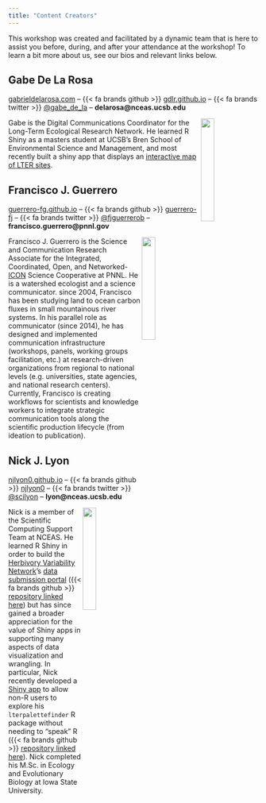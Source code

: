 ```yaml
---
title: "Content Creators"
---
```


This workshop was created and facilitated by a dynamic team that is here to assist you before, during, and after your attendance at the workshop! To learn a bit more about us, see our bios and relevant links below.

## Gabe De La Rosa

[gabrieldelarosa.com](https://www.gabrieldelarosa.com/) -- {{< fa brands github >}} [gdlr.github.io](https://github.com/gdlr) -- {{< fa brands twitter >}} [\@gabe_de_la](https://twitter.com/gabe_de_la) -- **delarosa\@nceas.ucsb.edu**

<img src="images/gd.jpg" align="right" width="23%"/>

Gabe is the Digital Communications Coordinator for the Long-Term Ecological Research Network. He learned R Shiny as a masters student at UCSB's Bren School of Environmental Science and Management, and most recently built a shiny app that displays an [interactive map of LTER sites](hyyp://lternet.edu/sites).

## Francisco J. Guerrero

[guerrero-fg.github.io](https://guerrero-fj.github.io/my-website/) -- {{< fa brands github >}} [guerrero-fj](https://github.com/guerrero-fj) -- {{< fa brands twitter >}} [\@fjguerrerob](https://twitter.com/fjguerrerob) -- **francisco.guerrero@pnnl.gov**
 
<img src="images/guerrero_fj_3.png" align="right" width="23%"/>

Francisco J. Guerrero is the Science and Communication Research Associate for the Integrated, Coordinated, Open, and Networked-[ICON](https://www.pnnl.gov/projects/icon-science) Science Cooperative at PNNL. He is a watershed ecologist and a science communicator. 
since 2004, Francisco has been studying land to ocean carbon fluxes in small mountainous river systems. In his parallel role as communicator (since 2014), he has designed and implemented communication infrastructure (workshops, panels, working groups facilitation, etc.) at research-driven organizations from regional to national levels (e.g. universities, state agencies, and national research centers). Currently, Francisco is creating workflows for scientists and knowledge workers to integrate strategic communication tools along the scientific production lifecycle (from ideation to publication).

## Nick J. Lyon

[njlyon0.github.io](https://njlyon0.github.io/) -- {{< fa brands github >}} [njlyon0](https://github.com/njlyon0) -- {{< fa brands twitter >}} [\@scilyon](https://twitter.com/scilyon) -- **lyon\@nceas.ucsb.edu**

<img src="images/nlyon.png" align="right" width="23%"/>

Nick is a member of the Scientific Computing Support Team at NCEAS. He learned R Shiny in order to build the [Herbivory Variability Network](https://herbvar.org/)'s [data submission portal](https://herbvar.shinyapps.io/data_portal_actual/) ({{< fa brands github >}} [repository linked here](https://github.com/HerbVar-Network/Data-Portal)) but has since gained a broader appreciation for the value of Shiny apps in supporting many aspects of data visualization and wrangling. In particular, Nick recently developed a [Shiny app](https://cosima.nceas.ucsb.edu/lterpalettefinder-shiny/) to allow non-R users to explore his `lterpalettefinder` R package without needing to "speak" R ({{< fa brands github >}} [repository linked here](https://github.com/lter/lterpalettefinder-shiny)). Nick completed his M.Sc. in Ecology and Evolutionary Biology at Iowa State University.
